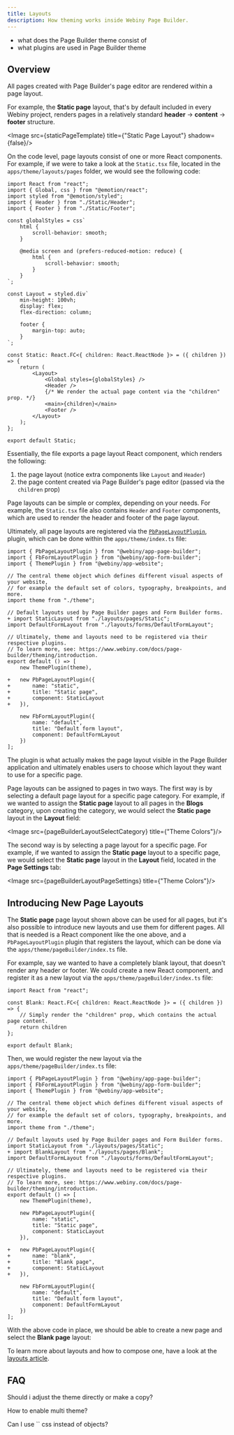 ```yaml
---
title: Layouts
description: How theming works inside Webiny Page Builder.
---
```



<!-- Always include this section on top of the page. -->

<Alert type="success" title="What You’ll Learn">

  - what does the Page Builder theme consist of
  - what plugins are used in Page Builder theme

</Alert>

## Overview

All pages created with Page Builder's page editor are rendered within a page layout.

For example, the **Static page** layout, that's by default included in every Webiny project, renders pages in a relatively standard **header** → **content** → **footer** structure.

<Image src={staticPageTemplate} title={"Static Page Layout"} shadow={false}/>

On the code level, page layouts consist of one or more React components. For example, if we were to take a look at the `Static.tsx` file, located in the `apps/theme/layouts/pages` folder, we would see the following code:

```tsx apps/theme/layouts/pages/Static.tsx
import React from "react";
import { Global, css } from "@emotion/react";
import styled from "@emotion/styled";
import { Header } from "./Static/Header";
import { Footer } from "./Static/Footer";

const globalStyles = css`
    html {
        scroll-behavior: smooth;
    }

    @media screen and (prefers-reduced-motion: reduce) {
        html {
            scroll-behavior: smooth;
        }
    }
`;

const Layout = styled.div`
    min-height: 100vh;
    display: flex;
    flex-direction: column;

    footer {
        margin-top: auto;
    }
`;

const Static: React.FC<{ children: React.ReactNode }> = ({ children }) => {
    return (
        <Layout>
            <Global styles={globalStyles} />
            <Header />
            {/* We render the actual page content via the "children" prop. */}
            <main>{children}</main>
            <Footer />
        </Layout>
    );
};

export default Static;
```

Essentially, the file exports a page layout React component, which renders the following:

1. the page layout (notice extra components like `Layout` and `Header`)
2. the page content created via Page Builder's page editor (passed via the `children` prop)

Page layouts can be simple or complex, depending on your needs. For example, the `Static.tsx` file also contains `Header` and `Footer` components, which are used to render the header and footer of the page layout. 

Ultimately, all page layouts are registered via the [`PbPageLayoutPlugin`](#), plugin, which can be done within the `apps/theme/index.ts` file:

```diff-ts apps/theme/index.ts
import { PbPageLayoutPlugin } from "@webiny/app-page-builder";
import { FbFormLayoutPlugin } from "@webiny/app-form-builder";
import { ThemePlugin } from "@webiny/app-website";

// The central theme object which defines different visual aspects of your website,
// for example the default set of colors, typography, breakpoints, and more.
import theme from "./theme";

// Default layouts used by Page Builder pages and Form Builder forms.
+ import StaticLayout from "./layouts/pages/Static";
import DefaultFormLayout from "./layouts/forms/DefaultFormLayout";

// Ultimately, theme and layouts need to be registered via their respective plugins.
// To learn more, see: https://www.webiny.com/docs/page-builder/theming/introduction.
export default () => [
    new ThemePlugin(theme),
    
+   new PbPageLayoutPlugin({
+       name: "static",
+       title: "Static page",
+       component: StaticLayout
+   }),
    
    new FbFormLayoutPlugin({
        name: "default",
        title: "Default form layout",
        component: DefaultFormLayout
    })
];
```

The plugin is what actually makes the page layout visible in the Page Builder application and ultimately enables users to choose which layout they want to use for a specific page.

Page layouts can be assigned to pages in two ways. The first way is by selecting a default page layout for a specific page category. For example, if we wanted to assign the **Static page** layout to all pages in the **Blogs** category, upon creating the category, we would select the **Static page** layout in the **Layout** field: 

<Image src={pageBuilderLayoutSelectCategory} title={"Theme Colors"}/>

The second way is by selecting a page layout for a specific page. For example, if we wanted to assign the **Static page** layout to a specific page, we would select the **Static page** layout in the **Layout** field, located in the **Page Settings** tab:

<Image src={pageBuilderLayoutPageSettings} title={"Theme Colors"}/>


## Introducing New Page Layouts

The **Static page** page layout shown above can be used for all pages, but it's also possible to introduce new layouts and use them for different pages. All that is needed is a React component like the one above, and a `PbPageLayoutPlugin` plugin that registers the layout, which can be done via the `apps/theme/pageBuilder/index.ts` file.

For example, say we wanted to have a completely blank layout, that doesn't render any header or footer. We could create a new React component, and register it as a new layout via the `apps/theme/pageBuilder/index.ts` file:

```tsx apps/theme/layouts/pages/Blank.tsx
import React from "react";

const Blank: React.FC<{ children: React.ReactNode }> = ({ children }) => {
    // Simply render the "children" prop, which contains the actual page content.
    return children
};

export default Blank;
```

Then, we would register the new layout via the `apps/theme/pageBuilder/index.ts` file:

```diff-ts apps/theme/index.ts
import { PbPageLayoutPlugin } from "@webiny/app-page-builder";
import { FbFormLayoutPlugin } from "@webiny/app-form-builder";
import { ThemePlugin } from "@webiny/app-website";

// The central theme object which defines different visual aspects of your website,
// for example the default set of colors, typography, breakpoints, and more.
import theme from "./theme";

// Default layouts used by Page Builder pages and Form Builder forms.
import StaticLayout from "./layouts/pages/Static";
+ import BlankLayout from "./layouts/pages/Blank";
import DefaultFormLayout from "./layouts/forms/DefaultFormLayout";

// Ultimately, theme and layouts need to be registered via their respective plugins.
// To learn more, see: https://www.webiny.com/docs/page-builder/theming/introduction.
export default () => [
    new ThemePlugin(theme),
    
    new PbPageLayoutPlugin({
        name: "static",
        title: "Static page",
        component: StaticLayout
    }),    

+   new PbPageLayoutPlugin({
+       name: "blank",
+       title: "Blank page",
+       component: StaticLayout
+   }),
    
    new FbFormLayoutPlugin({
        name: "default",
        title: "Default form layout",
        component: DefaultFormLayout
    })
];
```

With the above code in place, we should be able to create a new page and select the **Blank page** layout:





To learn more about layouts and how to compose one, have a look at the [layouts article](./layouts).

## FAQ

Should i adjust the theme directly or make a copy?

How to enable multi theme?

Can I use `` css instead of objects?
